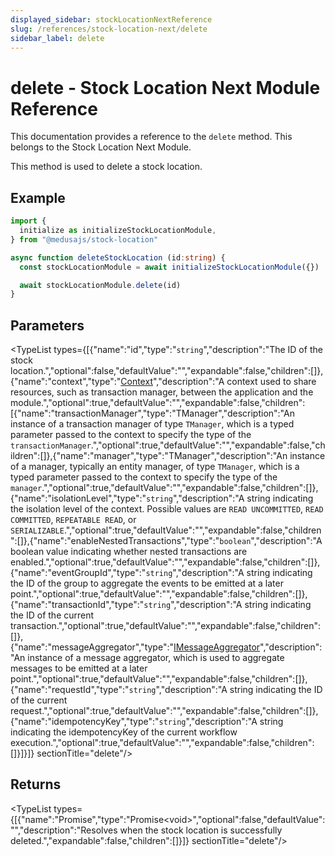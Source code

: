 ```yaml
---
displayed_sidebar: stockLocationNextReference
slug: /references/stock-location-next/delete
sidebar_label: delete
---
```



# delete - Stock Location Next Module Reference

This documentation provides a reference to the `delete` method. This belongs to the Stock Location Next Module.

This method is used to delete a stock location.

## Example

```ts
import {
  initialize as initializeStockLocationModule,
} from "@medusajs/stock-location"

async function deleteStockLocation (id:string) {
  const stockLocationModule = await initializeStockLocationModule({})

  await stockLocationModule.delete(id)
}
```

## Parameters

<TypeList types={[{"name":"id","type":"`string`","description":"The ID of the stock location.","optional":false,"defaultValue":"","expandable":false,"children":[]},{"name":"context","type":"[Context](../../interfaces/stock_location_next.Context.mdx)","description":"A context used to share resources, such as transaction manager, between the application and the module.","optional":true,"defaultValue":"","expandable":false,"children":[{"name":"transactionManager","type":"TManager","description":"An instance of a transaction manager of type `TManager`, which is a typed parameter passed to the context to specify the type of the `transactionManager`.","optional":true,"defaultValue":"","expandable":false,"children":[]},{"name":"manager","type":"TManager","description":"An instance of a manager, typically an entity manager, of type `TManager`, which is a typed parameter passed to the context to specify the type of the `manager`.","optional":true,"defaultValue":"","expandable":false,"children":[]},{"name":"isolationLevel","type":"`string`","description":"A string indicating the isolation level of the context. Possible values are `READ UNCOMMITTED`, `READ COMMITTED`, `REPEATABLE READ`, or `SERIALIZABLE`.","optional":true,"defaultValue":"","expandable":false,"children":[]},{"name":"enableNestedTransactions","type":"`boolean`","description":"A boolean value indicating whether nested transactions are enabled.","optional":true,"defaultValue":"","expandable":false,"children":[]},{"name":"eventGroupId","type":"`string`","description":"A string indicating the ID of the group to aggregate the events to be emitted at a later point.","optional":true,"defaultValue":"","expandable":false,"children":[]},{"name":"transactionId","type":"`string`","description":"A string indicating the ID of the current transaction.","optional":true,"defaultValue":"","expandable":false,"children":[]},{"name":"messageAggregator","type":"[IMessageAggregator](../../interfaces/stock_location_next.IMessageAggregator.mdx)","description":"An instance of a message aggregator, which is used to aggregate messages to be emitted at a later point.","optional":true,"defaultValue":"","expandable":false,"children":[]},{"name":"requestId","type":"`string`","description":"A string indicating the ID of the current request.","optional":true,"defaultValue":"","expandable":false,"children":[]},{"name":"idempotencyKey","type":"`string`","description":"A string indicating the idempotencyKey of the current workflow execution.","optional":true,"defaultValue":"","expandable":false,"children":[]}]}]}  sectionTitle="delete"/>

## Returns

<TypeList types={[{"name":"Promise","type":"Promise&#60;void&#62;","optional":false,"defaultValue":"","description":"Resolves when the stock location is successfully deleted.","expandable":false,"children":[]}]}  sectionTitle="delete"/>
